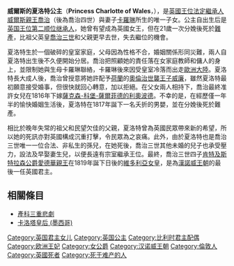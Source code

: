 {{unreferenced|time=2012-9-26}} 
{{noteTA
|1=zh:國王;zh-hans:国王;zh-hant:國王;zh-tw:國王;zh-hk:國皇;zh-mo:國皇;
|2=zh:聯合王國;zh-hans:联合王国;zh-hant:聯合王國;zh-tw:聯合王國;zh-hk:聯合皇國;zh-mo:聯合皇國;
|3=zh:漢諾威王國;zh-hans:汉诺威王国;zh-hant:漢諾威王國;zh-tw:漢諾威王國;zh-hk:漢諾威王國;zh-mo:漢諾威王國;
|4=zh:漢諾威王國國王;zh-hans:汉诺威王国国王;zh-hant:漢諾威王國國王;zh-tw:漢諾威王國國王;zh-hk:漢諾威王國國王;zh-mo:漢諾威王國國王;
|5=zh:聯合王國及漢諾威國王;zh-hans:联合王国及汉诺威国王;zh-hant:聯合王國及漢諾威國王;zh-tw:聯合王國及漢諾威國王;zh-hk:聯合皇國及漢諾威國皇;zh-mo:聯合皇國及漢諾威國皇;
|6=zh:漢諾威國王;zh-hans:汉诺威国王;zh-hant:漢諾威國王;zh-tw:漢諾威國王;zh-hk:漢諾威國王;zh-mo:漢諾威國王;
|7=zh:王后;zh-hans:王后;zh-hant:王后;zh-tw:王后;zh-hk:皇后;zh-mo:皇后;
|8=zh:漢諾威王朝;zh-hans:汉诺威王朝;zh-hant:漢諾威王朝;zh-tw:漢諾威王朝;zh-hk:漢諾威皇朝;zh-mo:漢諾威皇朝;
|9=zh:王位;zh-hans:王位;zh-hant:王位;zh-tw:王位;zh-hk:皇位;zh-mo:皇位;
|10=zh:王國國璽;zh-hans:王国国玺;zh-hant:王國國璽;zh-tw:王國國璽;zh-hk:皇國國璽;zh-mo:皇國國璽;
|11=zh:王儲;zh-hans:王储;zh-hant:王儲;zh-tw:王儲;zh-hk:皇儲;zh-mo:皇儲;
|12=zh:英王;zh-hans:英王;zh-hant:英王;zh-tw:英王;zh-hk:英皇;zh-mo:英皇;
|13=zh:王族;zh-hans:王族;zh-hant:王族;zh-tw:王族;zh-hk:皇族;zh-mo:皇族;
|14=zh:皇家;zh-hans:王家;zh-hant:王家;zh-tw:王家;zh-hk:皇家;zh-mo:皇家;
|15=zh:腓特烈;zh-hans:弗雷德里克;zh-hant:腓特烈;zh-tw:腓特烈;zh-hk:腓特烈;zh-mo:腓特烈;
|16=zh:溫莎城堡;zh-hans:温莎城堡;zh-hant:溫莎城堡;zh-tw:溫莎城堡;zh-hk:溫莎堡;zh-mo:溫莎堡;
|17=zh:漢諾威王儲;zh-hans:汉诺威王储;zh-hant:漢諾威王儲;zh-tw:漢諾威王儲;zh-hk:漢諾威王儲;zh-mo:漢諾威王儲;
|18=zh:父王;zh-hans:父王;zh-hant:父王;zh-tw:父王;zh-hk:父皇;zh-mo:父皇;
|19=zh:女王;zh-hans:女王;zh-hant:女王;zh-tw:女王;zh-hk:女皇;zh-mo:女皇;
|20=zh:皇室;zh-hans:皇室;zh-hant:皇室;zh-tw:皇室;zh-hk:皇室;zh-mo:皇室;
|21=zh:佐治;zh-hans:乔治;zh-hk:佐治;zh-sg:乔治;zh-tw:喬治;zh-cn:乔治
}}
{{Infobox royalty
| name                 =威爾斯的夏洛特公主
| title                =薩克森女公爵<br />薩克森-科堡-薩爾菲德的王子妃
| image                = Charlotte Augusta of Wales.jpg
| image_size           = 250px
| caption              =由[[喬治·多爾|喬治·多爾]]所繪
| spouse               =[[利奧波德一世_(比利時)|薩克森-科堡-薩爾菲德的利奧波德王子]]
| titles               =薩克森-科堡-薩爾菲德的利奧波德王子妃''殿下''<br />威爾斯的夏洛特公主''殿下''
| full name            = Charlotte Augusta
| house                =[[韋爾夫王朝|韋爾夫王朝]]<br />[[漢諾威王朝|漢諾威王朝]]
| father               =[[喬治四世_(英國)|英國的喬治四世]]
| mother               =[[卡羅琳_(不倫瑞克)|不倫瑞克的卡羅琳]]
| birth_date        ={{Birth date|1796|1|7|df=y}}
| birth_place       =[[倫敦|倫敦]][[卡爾頓府|卡爾頓府]]
| death_date       ={{Death date and age|1817|11|6|1796|1|7|df=yes}}
| death_place        =[[薩里郡|薩里郡]][[克萊爾蒙特府|克萊爾蒙特府]]
| place of burial      =[[溫莎_(伯克郡)|伯克郡]][[溫莎堡|溫莎堡]][[聖喬治禮拜堂_(溫莎堡)|聖喬治禮拜堂]]
| signature            =Princess Charlotte of Wales Signature 1.svg
|}}
'''威爾斯的夏洛特公主'''（'''Princess Charlotte of Wales'''，{{bd|1796年|1月7日|1817年|11月6日|C}}），是[[英國|英國]][[王储|王位法定繼承人]][[喬治四世_(英國)|威爾斯親王喬治]]（後為喬治四世）與妻子[[卡羅琳_(不倫瑞克)|卡羅琳]]所生的唯一子女。公主自出生后是[[英国王位继承|英国王位第二顺位继承人]]，她曾有望成為英國女王，但在21歲一次分娩後死於[[難產|難產]]，比祖父英皇[[喬治三世_(英國)|喬治三世]]和父親更早去世，失去繼位的機會。

夏洛特生於一個破碎的皇室家庭，父母因為性格不合，婚姻關係形同災難，兩人自夏洛特出生後不久便開始分居。喬治把照顧她的責任落在女家庭教師和傭人的身上，並限制她與生母卡羅琳聯絡，卡羅琳後來因受皇室冷落而出走[[歐洲大陸|歐洲大陸]]。夏洛特長大成人後，喬治曾授意將她許配予[[荷蘭|荷蘭]]的[[威廉二世_(荷蘭)|奧倫治世襲王子威廉]]，雖然夏洛特最初願意接受婚事，但很快就回心轉意，加以拒絕。在父女兩人相持下，喬治最終准許女兒在1816年下嫁[[利奧波德一世_(比利時)|薩克森-科堡-薩爾菲德的利奧波德]]。不幸的是，在經歷僅一年半的愉快婚姻生活後，夏洛特在1817年誕下一名夭折的男嬰，並在分娩後死於難產。

相比於晚年失常的祖父和民望欠佳的父親，夏洛特曾為英國民眾帶來新的希望，所以她的死訊亦對英國構成沉重打擊，令民眾為之哀痛。此外，由於夏洛特也是喬治三世唯一一位合法、非私生的孫兒，在她死後，喬治三世其他未婚的兒子也承受壓力，設法及早娶妻生兒，以便長遠有宗室繼承王位。最終，喬治三世四子[[愛德華王子_(肯特及斯特拉森公爵)|肯特及斯特拉森公爵愛德華親王]]在1819年誕下日後的[[維多利亞女皇|維多利亞女皇]]，是為[[漢諾威王朝|漢諾威王朝]]的最後一任英國君主。

== 相關條目 ==
* [[產科三重悲劇|產科三重悲劇]]
*[[卡洛塔皇后_(墨西哥)|卡洛塔皇后 (墨西哥)]]

{{英国公主}}

{{Authority control}}
{{DEFAULTSORT:Charlotte}}
[[Category:英国君主女儿|Category:英国君主女儿]]
[[Category:英国公主|Category:英国公主]]
[[Category:比利时君主配偶|Category:比利时君主配偶]]
[[Category:欧洲王妃|Category:欧洲王妃]]
[[Category:女公爵|Category:女公爵]]
[[Category:汉诺威王朝|Category:汉诺威王朝]]
[[Category:倫敦人|Category:倫敦人]]
[[Category:英國死者|Category:英國死者]]
[[Category:死于难产的人|Category:死于难产的人]]